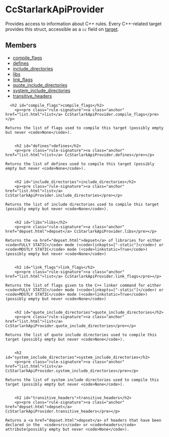 <html devsite>
<head>
  <meta name="project_path" value="/_project.yaml">
  <meta name="book_path" value="/versions/6.4.0/_book.yaml">
</head>
<body>

<h1 class="page-title" id="modules.CcStarlarkApiProvider">CcStarlarkApiProvider</h1>

<!-- {% raw %} -->

Provides access to information about C++ rules.  Every C++-related target provides this struct, accessible as a <code>cc</code> field on <a href="Target.html">target</a>.

<h2>Members</h2>
<ul>
    <li>
    <a href="#compile_flags">compile_flags</a>
  </li>
      <li>
    <a href="#defines">defines</a>
  </li>
      <li>
    <a href="#include_directories">include_directories</a>
  </li>
      <li>
    <a href="#libs">libs</a>
  </li>
      <li>
    <a href="#link_flags">link_flags</a>
  </li>
      <li>
    <a href="#quote_include_directories">quote_include_directories</a>
  </li>
      <li>
    <a href="#system_include_directories">system_include_directories</a>
  </li>
      <li>
    <a href="#transitive_headers">transitive_headers</a>
  </li>
  </ul>

      <h2 id="compile_flags">compile_flags</h2>
        <p><pre class="rule-signature"><a class="anchor" href="list.html">list</a> CcStarlarkApiProvider.compile_flags</pre></p>

    Returns the list of flags used to compile this target (possibly empty but never <code>None</code>).


        <h2 id="defines">defines</h2>
        <p><pre class="rule-signature"><a class="anchor" href="list.html">list</a> CcStarlarkApiProvider.defines</pre></p>

    Returns the list of defines used to compile this target (possibly empty but never <code>None</code>).


        <h2 id="include_directories">include_directories</h2>
        <p><pre class="rule-signature"><a class="anchor" href="list.html">list</a> CcStarlarkApiProvider.include_directories</pre></p>

    Returns the list of include directories used to compile this target (possibly empty but never <code>None</code>).


        <h2 id="libs">libs</h2>
        <p><pre class="rule-signature"><a class="anchor" href="depset.html">depset</a> CcStarlarkApiProvider.libs</pre></p>

    Returns the <a href="depset.html">depset</a> of libraries for either <code>FULLY STATIC</code> mode (<code>linkopts=["-static"]</code>) or <code>MOSTLY STATIC</code> mode (<code>linkstatic=True</code>) (possibly empty but never <code>None</code>)


        <h2 id="link_flags">link_flags</h2>
        <p><pre class="rule-signature"><a class="anchor" href="list.html">list</a> CcStarlarkApiProvider.link_flags</pre></p>

    Returns the list of flags given to the C++ linker command for either <code>FULLY STATIC</code> mode (<code>linkopts=["-static"]</code>) or <code>MOSTLY STATIC</code> mode (<code>linkstatic=True</code>) (possibly empty but never <code>None</code>)


        <h2 id="quote_include_directories">quote_include_directories</h2>
        <p><pre class="rule-signature"><a class="anchor" href="list.html">list</a> CcStarlarkApiProvider.quote_include_directories</pre></p>

    Returns the list of quote include directories used to compile this target (possibly empty but never <code>None</code>).


        <h2 id="system_include_directories">system_include_directories</h2>
        <p><pre class="rule-signature"><a class="anchor" href="list.html">list</a> CcStarlarkApiProvider.system_include_directories</pre></p>

    Returns the list of system include directories used to compile this target (possibly empty but never <code>None</code>).


        <h2 id="transitive_headers">transitive_headers</h2>
        <p><pre class="rule-signature"><a class="anchor" href="depset.html">depset</a> CcStarlarkApiProvider.transitive_headers</pre></p>

    Returns a <a href="depset.html">depset</a> of headers that have been declared in the  <code>src</code> or <code>headers</code> attribute(possibly empty but never <code>None</code>).



</body>
</html>

<!-- {% endraw %} -->

